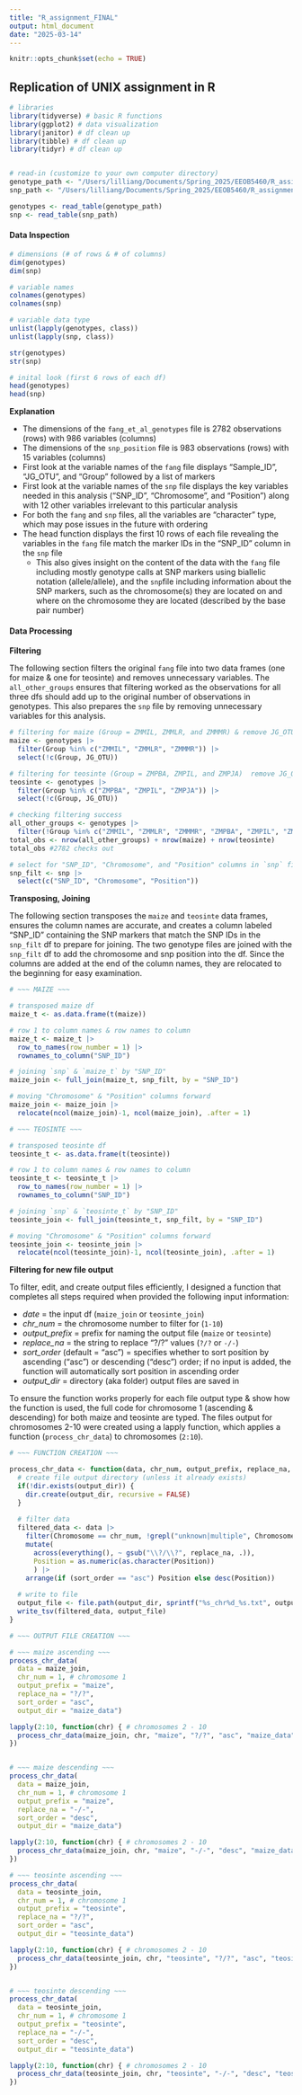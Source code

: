 ```yaml
---
title: "R_assignment_FINAL"
output: html_document
date: "2025-03-14"
---
```


```r
knitr::opts_chunk$set(echo = TRUE)
```

## Replication of UNIX assignment in R

```r
# libraries
library(tidyverse) # basic R functions
library(ggplot2) # data visualization
library(janitor) # df clean up
library(tibble) # df clean up
library(tidyr) # df clean up 


# read-in (customize to your own computer directory)
genotype_path <- "/Users/lilliang/Documents/Spring_2025/EEOB5460/R_assignment/EEOB546_R/raw_data/fang_et_al_genotypes.txt"
snp_path <- "/Users/lilliang/Documents/Spring_2025/EEOB5460/R_assignment/EEOB546_R/raw_data/snp_position.txt"

genotypes <- read_table(genotype_path)
snp <- read_table(snp_path)
```

#### Data Inspection

```r
# dimensions (# of rows & # of columns)
dim(genotypes)
dim(snp)

# variable names 
colnames(genotypes)
colnames(snp)

# variable data type 
unlist(lapply(genotypes, class))
unlist(lapply(snp, class))

str(genotypes)
str(snp)

# inital look (first 6 rows of each df)
head(genotypes)
head(snp)
```

**Explanation**

-   The dimensions of the `fang_et_al_genotypes` file is 2782 observations (rows) with 986 variables (columns)
-   The dimensions of the `snp_position` file is 983 observations (rows) with 15 variables (columns)
-   First look at the variable names of the `fang` file displays "Sample_ID", "JG_OTU", and "Group" followed by a list of markers
-   First look at the variable names of the `snp` file displays the key variables needed in this analysis ("SNP_ID", "Chromosome", and "Position") along with 12 other variables irrelevant to this particular analysis
-   For both the `fang` and `snp` files, all the variables are "character" type, which may pose issues in the future with ordering
-   The head function displays the first 10 rows of each file revealing the variables in the `fang` file match the marker IDs in the "SNP_ID" column in the `snp` file
    -   This also gives insight on the content of the data with the `fang` file including mostly genotype calls at SNP markers using biallelic notation (allele/allele), and the `snp`file including information about the SNP markers, such as the chromosome(s) they are located on and where on the chromosome they are located (described by the base pair number)

#### Data Processing

**Filtering**

The following section filters the original `fang` file into two data frames (one for maize & one for teosinte) and removes unnecessary variables. The `all_other_groups` ensures that filtering worked as the observations for all three dfs should add up to the original number of observations in genotypes. This also prepares the `snp` file by removing unnecessary variables for this analysis.

```r
# filtering for maize (Group = ZMMIL, ZMMLR, and ZMMMR) & remove JG_OTU and Group column
maize <- genotypes |>
  filter(Group %in% c("ZMMIL", "ZMMLR", "ZMMMR")) |>
  select(!c(Group, JG_OTU))

# filtering for teosinte (Group = ZMPBA, ZMPIL, and ZMPJA)  remove JG_OTU and Group column
teosinte <- genotypes |>
  filter(Group %in% c("ZMPBA", "ZMPIL", "ZMPJA")) |>
  select(!c(Group, JG_OTU))

# checking filtering success
all_other_groups <- genotypes |>
  filter(!Group %in% c("ZMMIL", "ZMMLR", "ZMMMR", "ZMPBA", "ZMPIL", "ZMPJA"))
total_obs <- nrow(all_other_groups) + nrow(maize) + nrow(teosinte)
total_obs #2782 checks out

# select for "SNP_ID", "Chromosome", and "Position" columns in `snp` file
snp_filt <- snp |>
  select(c("SNP_ID", "Chromosome", "Position"))
```

**Transposing, Joining**

The following section transposes the `maize` and `teosinte` data frames, ensures the column names are accurate, and creates a column labeled "SNP_ID" containing the SNP markers that match the SNP IDs in the `snp_filt` df to prepare for joining. The two genotype files are joined with the `snp_filt` df to add the chromosome and snp position into the df. Since the columns are added at the end of the column names, they are relocated to the beginning for easy examination.

```r
# ~~~ MAIZE ~~~

# transposed maize df
maize_t <- as.data.frame(t(maize))

# row 1 to column names & row names to column
maize_t <- maize_t |>
  row_to_names(row_number = 1) |>
  rownames_to_column("SNP_ID")

# joining `snp` & `maize_t` by "SNP_ID"
maize_join <- full_join(maize_t, snp_filt, by = "SNP_ID")

# moving "Chromosome" & "Position" columns forward
maize_join <- maize_join |>
  relocate(ncol(maize_join)-1, ncol(maize_join), .after = 1)
```

```r
# ~~~ TEOSINTE ~~~

# transposed teosinte df
teosinte_t <- as.data.frame(t(teosinte))

# row 1 to column names & row names to column
teosinte_t <- teosinte_t |>
  row_to_names(row_number = 1) |>
  rownames_to_column("SNP_ID")

# joining `snp` & `teosinte_t` by "SNP_ID"
teosinte_join <- full_join(teosinte_t, snp_filt, by = "SNP_ID")

# moving "Chromosome" & "Position" columns forward
teosinte_join <- teosinte_join |>
  relocate(ncol(teosinte_join)-1, ncol(teosinte_join), .after = 1)
```

**Filtering for new file output**

To filter, edit, and create output files efficiently, I designed a function that completes all steps required when provided the following input information:

-   *date* = the input df (`maize_join` or `teosinte_join`)
-   *chr_num* = the chromosome number to filter for (`1-10`)
-   *output_prefix* = prefix for naming the output file (`maize` or `teosinte`)
-   *replace_na* = the string to replace "?/?" values (`?/?` or `-/-`)
-   *sort_order* (default = "asc") = specifies whether to sort position by ascending ("asc") or descending ("desc") order; if no input is added, the function will automatically sort position in ascending order
-   *output_dir* = directory (aka folder) output files are saved in

To ensure the function works properly for each file output type & show how the function is used, the full code for chromosome 1 (ascending & descending) for both maize and teosinte are typed. The files output for chromosomes 2-10 were created using a lapply function, which applies a function (`process_chr_data`) to chromosomes (`2:10`).

```r
# ~~~ FUNCTION CREATION ~~~

process_chr_data <- function(data, chr_num, output_prefix, replace_na, sort_order = "asc", output_dir = "processed_data") {
  # create file output directory (unless it already exists)
  if(!dir.exists(output_dir)) {
    dir.create(output_dir, recursive = FALSE)
  }
  
  # filter data
  filtered_data <- data |>
    filter(Chromosome == chr_num, !grepl("unknown|multiple", Chromosome)) |>
    mutate(
      across(everything(), ~ gsub("\\?/\\?", replace_na, .)),
      Position = as.numeric(as.character(Position))
      ) |>
    arrange(if (sort_order == "asc") Position else desc(Position))
    
  # write to file
  output_file <- file.path(output_dir, sprintf("%s_chr%d_%s.txt", output_prefix, chr_num, sort_order))
  write_tsv(filtered_data, output_file)
}
```

```r
# ~~~ OUTPUT FILE CREATION ~~~

# ~~~ maize ascending ~~~
process_chr_data( 
  data = maize_join, 
  chr_num = 1, # chromosome 1
  output_prefix = "maize", 
  replace_na = "?/?", 
  sort_order = "asc", 
  output_dir = "maize_data")

lapply(2:10, function(chr) { # chromosomes 2 - 10
  process_chr_data(maize_join, chr, "maize", "?/?", "asc", "maize_data")
})


# ~~~ maize descending ~~~
process_chr_data( 
  data = maize_join, 
  chr_num = 1, # chromosome 1
  output_prefix = "maize", 
  replace_na = "-/-", 
  sort_order = "desc", 
  output_dir = "maize_data")

lapply(2:10, function(chr) { # chromosomes 2 - 10
  process_chr_data(maize_join, chr, "maize", "-/-", "desc", "maize_data")
})

# ~~~ teosinte ascending ~~~
process_chr_data( 
  data = teosinte_join, 
  chr_num = 1, # chromosome 1
  output_prefix = "teosinte", 
  replace_na = "?/?", 
  sort_order = "asc", 
  output_dir = "teosinte_data")

lapply(2:10, function(chr) { # chromosomes 2 - 10
  process_chr_data(teosinte_join, chr, "teosinte", "?/?", "asc", "teosinte_data")
})


# ~~~ teosinte descending ~~~
process_chr_data( 
  data = teosinte_join, 
  chr_num = 1, # chromosome 1
  output_prefix = "teosinte", 
  replace_na = "-/-", 
  sort_order = "desc", 
  output_dir = "teosinte_data")

lapply(2:10, function(chr) { # chromosomes 2 - 10
  process_chr_data(teosinte_join, chr, "teosinte", "-/-", "desc", "teosinte_data")
})
```



